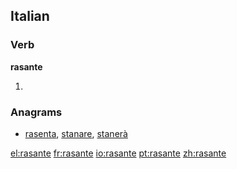 ==Italian==

===Verb===
'''rasante'''

# {{present participle of|[[rasare#Italian|rasare]]|lang=it}}

===Anagrams===
* {{alphagram|aaenrst}} [[rasenta#Italian|rasenta]], [[stanare#Italian|stanare]], [[stanerà#Italian|stanerà]]

[[el:rasante]]
[[fr:rasante]]
[[io:rasante]]
[[pt:rasante]]
[[zh:rasante]]